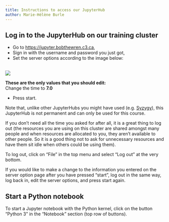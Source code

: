 ```yaml
---
title: Instructions to access our JupyterHub
author: Marie-Hélène Burle
---
```


## Log in to the JupyterHub on our training cluster

- Go to [https://jupyter.bobthewren.c3.ca](https://jupyter.bobthewren.c3.ca),
- Sign in with the username and password you just got,
- Set the server options according to the image below:<br><br>

![](img/jupyter_sever_options.png)

:::{.note}

**These are the only values that you should edit:** \
Change the time to **7.0**

:::

- Press start.

:::{.note}

Note that, unlike other JupyterHubs you might have used (e.g. [Syzygy](https://syzygy.ca/)), this JupyterHub is not permanent and can only be used for this course.

:::

If you don't need all the time you asked for after all, it is a great thing to log out (the resources you are using on this cluster are shared amongst many people and when resources are allocated to you, they aren't available to other people. So it is a good thing not to ask for unnecessary resources and have them sit idle when others could be using them).

To log out, click on "File" in the top menu and select "Log out" at the very bottom.

If you would like to make a change to the information you entered on the server option page after you have pressed "start", log out in the same way, log back in, edit the server options, and press start again.

## Start a Python notebook

To start a Jupyter notebook with the Python kernel, click on the button "Python 3" in the "Notebook" section (top row of buttons).

